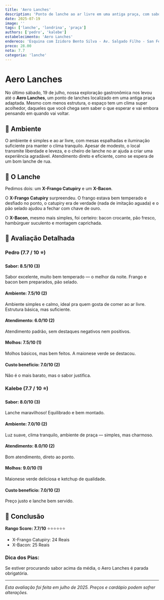```yaml
---
title: 'Aero Lanches'
description: 'Ponto de lanche ao ar livre em uma antiga praça, com sabor surpreendente'
date: 2025-07-19
image: ''
tags: ['lanche', 'londrina', 'praça']
authors: ['pedro', 'kalebe']
estabelecimento: 'Aero Lanches'
endereco: 'Esquina com Izidoro Bento Silva - Av. Salgado Filho - San Fernando'
preco: 28.00
nota: 7.7
categoria: 'lanche'
---
```


# Aero Lanches

No último sábado, 19 de julho, nossa exploração gastronômica nos levou até o **Aero Lanches**, um ponto de lanches localizado em uma antiga praça adaptada. Mesmo com menos estrutura, o espaço tem um clima super acolhedor, daqueles que você chega sem saber o que esperar e vai embora pensando em quando vai voltar.

## 🌳 Ambiente

O ambiente é simples e ao ar livre, com mesas espalhadas e iluminação suficiente pra manter o clima tranquilo. Apesar de modesto, o local transmite liberdade e leveza, e o cheiro de lanche no ar ajuda a criar uma experiência agradável. Atendimento direto e eficiente, como se espera de um bom lanche de rua.

## 🍔 O Lanche

Pedimos dois: um **X-Frango Catupiry** e um **X-Bacon**.

O **X-Frango Catupiry** surpreendeu. O frango estava bem temperado e desfiado no ponto, o catupiry era de verdade (nada de imitação aguada) e o pão selado ajudou a fechar com chave de ouro.

O **X-Bacon**, mesmo mais simples, foi certeiro: bacon crocante, pão fresco, hambúrguer suculento e montagem caprichada.

## 🌟 Avaliação Detalhada

### Pedro (7.7 / 10 ⭐️)

#### Sabor: 8.5/10 (3)
Sabor excelente, muito bem temperado — o melhor da noite. Frango e bacon bem preparados, pão selado.

#### Ambiente: 7.5/10 (2)
Ambiente simples e calmo, ideal pra quem gosta de comer ao ar livre. Estrutura básica, mas suficiente.

#### Atendimento: 6.0/10 (2)
Atendimento padrão, sem destaques negativos nem positivos.

#### Molhos: 7.5/10 (1)
Molhos básicos, mas bem feitos. A maionese verde se destacou.

#### Custo benefício: 7.0/10 (2)
Não é o mais barato, mas o sabor justifica.

### Kalebe (7.7 / 10 ⭐️)

#### Sabor: 8.0/10 (3)
Lanche maravilhoso! Equilibrado e bem montado.

#### Ambiente: 7.0/10 (2)
Luz suave, clima tranquilo, ambiente de praça — simples, mas charmoso.

#### Atendimento: 8.0/10 (2)
Bom atendimento, direto ao ponto.

#### Molhos: 9.0/10 (1)
Maionese verde deliciosa e ketchup de qualidade.

#### Custo benefício: 7.0/10 (2)
Preço justo e lanche bem servido.

## 🎯 Conclusão

**Rango Score: 7.7/10** ⭐⭐⭐⭐⭐⭐

- X-Frango Catupiry: 24 Reais  
- X-Bacon: 25 Reais

### Dica dos Pias:
Se estiver procurando sabor acima da média, o Aero Lanches é parada obrigatória.

---

*Esta avaliação foi feita em julho de 2025. Preços e cardápio podem sofrer alterações.*
